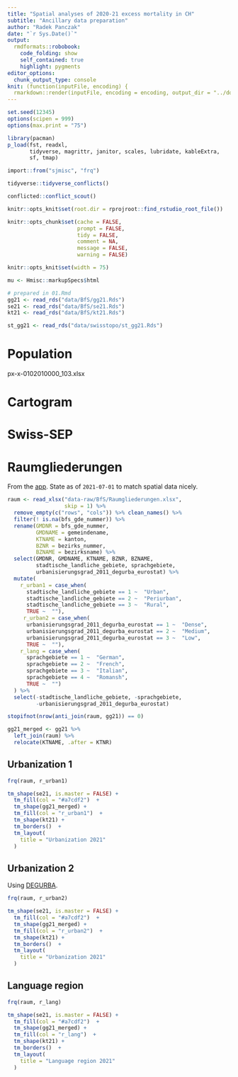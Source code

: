 ```yaml
---
title: "Spatial analyses of 2020-21 excess mortality in CH"
subtitle: "Ancillary data preparation"
author: "Radek Panczak"
date: "`r Sys.Date()`"
output:
  rmdformats::robobook:
    code_folding: show
    self_contained: true
    highlight: pygments
editor_options: 
  chunk_output_type: console
knit: (function(inputFile, encoding) {
  rmarkdown::render(inputFile, encoding = encoding, output_dir = "../docs") })
---
```


<!-- ----------------------------------------------------- -->

```r
set.seed(12345)
options(scipen = 999)
options(max.print = "75")

library(pacman)
p_load(fst, readxl, 
       tidyverse, magrittr, janitor, scales, lubridate, kableExtra,
       sf, tmap)

import::from("sjmisc", "frq")
```


```r
tidyverse::tidyverse_conflicts()

conflicted::conflict_scout()
```

```r
knitr::opts_knit$set(root.dir = rprojroot::find_rstudio_root_file())

knitr::opts_chunk$set(cache = FALSE,
                      prompt = FALSE,
                      tidy = FALSE,
                      comment = NA,
                      message = FALSE,
                      warning = FALSE)

knitr::opts_knit$set(width = 75)

mu <- Hmisc::markupSpecs$html
```

<!-- ----------------------------------------------------- -->

```r
# prepared in 01.Rmd
gg21 <- read_rds("data/BfS/gg21.Rds")
se21 <- read_rds("data/BfS/se21.Rds")
kt21 <- read_rds("data/BfS/kt21.Rds")

st_gg21 <- read_rds("data/swisstopo/st_gg21.Rds")
```

# Population

px-x-0102010000_103.xlsx


# Cartogram


# Swiss-SEP


# Raumgliederungen 

From the [app](https://www.agvchapp.bfs.admin.ch/de/typologies/query). State as of `2021-07-01` to match spatial data nicely.  

```r
raum <- read_xlsx("data-raw/BfS/Raumgliederungen.xlsx", 
                  skip = 1) %>% 
  remove_empty(c("rows", "cols")) %>% clean_names() %>% 
  filter(! is.na(bfs_gde_nummer)) %>% 
  rename(GMDNR = bfs_gde_nummer,
         GMDNAME = gemeindename,
         KTNAME = kanton,
         BZNR = bezirks_nummer,
         BZNAME = bezirksname) %>% 
  select(GMDNR, GMDNAME, KTNAME, BZNR, BZNAME, 
         stadtische_landliche_gebiete, sprachgebiete,
         urbanisierungsgrad_2011_degurba_eurostat) %>% 
  mutate(
    r_urban1 = case_when(
      stadtische_landliche_gebiete == 1 ~  "Urban",
      stadtische_landliche_gebiete == 2 ~  "Periurban",
      stadtische_landliche_gebiete == 3 ~  "Rural",
      TRUE ~  ""),
     r_urban2 = case_when(
      urbanisierungsgrad_2011_degurba_eurostat == 1 ~  "Dense",
      urbanisierungsgrad_2011_degurba_eurostat == 2 ~  "Medium",
      urbanisierungsgrad_2011_degurba_eurostat == 3 ~  "Low",
      TRUE ~  ""),
    r_lang = case_when(
      sprachgebiete == 1 ~  "German",
      sprachgebiete == 2 ~  "French",
      sprachgebiete == 3 ~  "Italian",
      sprachgebiete == 4 ~  "Romansh",
      TRUE ~  "")
  ) %>% 
  select(-stadtische_landliche_gebiete, -sprachgebiete,
         -urbanisierungsgrad_2011_degurba_eurostat)
```

```r
stopifnot(nrow(anti_join(raum, gg21)) == 0)

gg21_merged <- gg21 %>% 
  left_join(raum) %>% 
  relocate(KTNAME, .after = KTNR)
```

## Urbanization 1 

```r
frq(raum, r_urban1)

tm_shape(se21, is.master = FALSE) +
  tm_fill(col = "#a7cdf2")  +
  tm_shape(gg21_merged) +
  tm_fill(col = "r_urban1")  +
  tm_shape(kt21) +
  tm_borders()  +
  tm_layout(
    title = "Urbanization 2021"
  )
```

## Urbanization 2 

Using [DEGURBA](https://ec.europa.eu/eurostat/web/degree-of-urbanisation/background).  
```r
frq(raum, r_urban2)

tm_shape(se21, is.master = FALSE) +
  tm_fill(col = "#a7cdf2")  +
  tm_shape(gg21_merged) +
  tm_fill(col = "r_urban2")  +
  tm_shape(kt21) +
  tm_borders()  +
  tm_layout(
    title = "Urbanization 2021"
  )
```

## Language region

```r
frq(raum, r_lang)

tm_shape(se21, is.master = FALSE) +
  tm_fill(col = "#a7cdf2")  +
  tm_shape(gg21_merged) +
  tm_fill(col = "r_lang")  +
  tm_shape(kt21) +
  tm_borders()  +
  tm_layout(
    title = "Language region 2021"
  )
```
